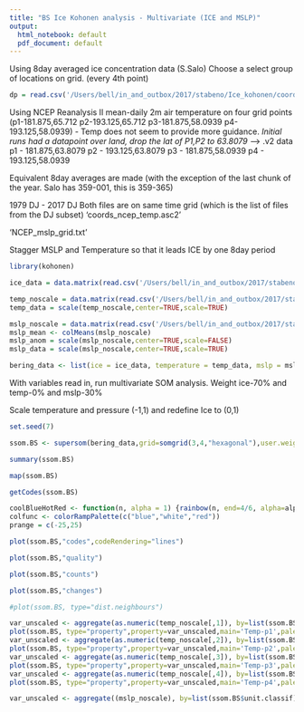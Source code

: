 ```yaml
---
title: "BS Ice Kohonen analysis - Multivariate (ICE and MSLP)"
output:
  html_notebook: default
  pdf_document: default
---
```


Using 8day averaged ice concentration data (S.Salo)
Choose a select group of locations on grid. (every 4th point)

```r
dp = read.csv('/Users/bell/in_and_outbox/2017/stabeno/Ice_kohonen/coords_subset_4pt_noland.asc2',header=TRUE,sep='')

```
Using NCEP Reanalysis II mean-daily 2m air temperature on four grid points (p1-181.875,65.712 p2-193.125,65.712 p3-181.875,58.0939 p4-193.125,58.0939) - Temp does not seem to provide more guidance. 
*Initial runs had a datapoint over land, drop the lat of P1,P2 to 63.8079* --> .v2 data
  p1 - 181.875,63.8079
  p2 - 193.125,63.8079
  p3 - 181.875,58.0939
  p4 - 193.125,58.0939

Equivalent 8day averages are made (with the exception of the last chunk of the year.  Salo has 359-001, this is 359-365)

1979 DJ - 2017 DJ
Both files are on same time grid (which is the list of files from the DJ subset)
'coords_ncep_temp.asc2'

'NCEP_mslp_grid.txt'

Stagger MSLP and Temperature so that it leads ICE by one 8day period 
```r
library(kohonen)

ice_data = data.matrix(read.csv('/Users/bell/in_and_outbox/2017/stabeno/Ice_kohonen/1979-2016_4pt_noland_DF.asc')) / 100.

temp_noscale = data.matrix(read.csv('/Users/bell/in_and_outbox/2017/stabeno/Ice_kohonen/1979-2017_NCEP_2mtemp_p8d.v2.csv'))
temp_data = scale(temp_noscale,center=TRUE,scale=TRUE)

mslp_noscale = data.matrix(read.csv('/Users/bell/in_and_outbox/2017/stabeno/Ice_kohonen/1979-2017_NCEPmslp_p8d.csv'))
mslp_mean <- colMeans(mslp_noscale)
mslp_anom = scale(mslp_noscale,center=TRUE,scale=FALSE)
mslp_data = scale(mslp_noscale,center=TRUE,scale=TRUE)

bering_data <- list(ice = ice_data, temperature = temp_data, mslp = mslp_data)
```
With variables read in, run multivariate SOM analysis.  Weight ice-70% and temp-0% and mslp-30%

Scale temperature and pressure (-1,1) and redefine Ice to (0,1)
```r

set.seed(7)

ssom.BS <- supersom(bering_data,grid=somgrid(3,4,"hexagonal"),user.weights=c(0.70,0.3),whatmap=c(1,3),maxNA.fraction=1,rlen=1000)

summary(ssom.BS)

map(ssom.BS)
```

```r
getCodes(ssom.BS)
```
```r

coolBlueHotRed <- function(n, alpha = 1) {rainbow(n, end=4/6, alpha=alpha)[n:1]}
colfunc <- colorRampPalette(c("blue","white","red"))
prange = c(-25,25)
```

```r
plot(ssom.BS,"codes",codeRendering="lines")

plot(ssom.BS,"quality")

plot(ssom.BS,"counts")

plot(ssom.BS,"changes")

#plot(ssom.BS, type="dist.neighbours")

var_unscaled <- aggregate(as.numeric(temp_noscale[,1]), by=list(ssom.BS$unit.classif), FUN=mean, simplify=TRUE)[,2]
plot(ssom.BS, type="property",property=var_unscaled,main='Temp-p1',palette.name = colfunc,zlim=prange)
var_unscaled <- aggregate(as.numeric(temp_noscale[,2]), by=list(ssom.BS$unit.classif), FUN=mean, simplify=TRUE)[,2]
plot(ssom.BS, type="property",property=var_unscaled,main='Temp-p2',palette.name = colfunc,zlim=prange)
var_unscaled <- aggregate(as.numeric(temp_noscale[,3]), by=list(ssom.BS$unit.classif), FUN=mean, simplify=TRUE)[,2]
plot(ssom.BS, type="property",property=var_unscaled,main='Temp-p3',palette.name = colfunc,zlim=prange)
var_unscaled <- aggregate(as.numeric(temp_noscale[,4]), by=list(ssom.BS$unit.classif), FUN=mean, simplify=TRUE)[,2]
plot(ssom.BS, type="property",property=var_unscaled,main='Temp-p4',palette.name = colfunc,zlim=prange)
```
```r
var_unscaled <- aggregate((mslp_noscale), by=list(ssom.BS$unit.classif), FUN=mean, simplify=TRUE)
```
